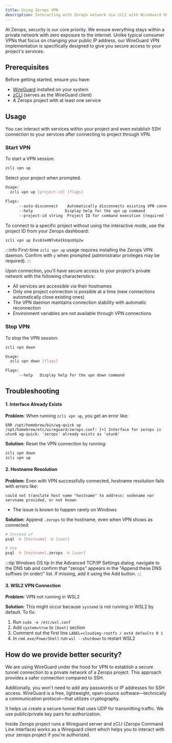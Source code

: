 ```yaml
---
title: Using Zerops VPN
description: Interacting with Zerops network via zCLI with WireGuard VPN
---
```


At Zerops, security is our core priority. We ensure everything stays within a private network with zero exposure to the internet.
Unlike typical consumer VPNs that focus on changing your public IP address, our WireGuard VPN implementation is specifically designed to give you secure access to your project's services.

## Prerequisites

Before getting started, ensure you have:

- [WireGuard](https://www.wireguard.com/install) installed on your system
- [zCLI](/references/cli) (serves as the WireGuard client)
- A Zerops project with at least one service

## Usage

You can interact with services within your project and even establish SSH connection to your services after connecting to project through VPN.

### Start VPN

To start a VPN session:

```bash
zcli vpn up
```

Select your project when prompted.

```bash
Usage:
  zcli vpn up [project-id] [flags]

Flags:
      --auto-disconnect    Automatically disconnects existing VPN connections
      --help              Display help for the vpn up command
      --project-id string  Project ID for command execution (required for multiple projects)
```

To connect to a specific project without using the interactive mode, use the project ID from your Zerops dashboard:

```bash
zcli vpn up Evs8Je4NTvKeIkUqoUXp2w
```

:::info
First-time `zcli vpn up` usage requires installing the Zerops VPN daemon.
Confirm with `y` when prompted (administrator privileges may be required).
:::

Upon connection, you'll have secure access to your project's private network with the following characteristics:

- All services are accessible via their hostnames
- Only one project connection is possible at a time (new connections automatically close existing ones)
- The VPN daemon maintains connection stability with automatic reconnection
- Environment variables are not available through VPN connections

### Stop VPN

To stop the VPN session:

```bash
zcli vpn down

Usage:
  zcli vpn down [flags]

Flags:
      --help   Display help for the vpn down command
```

## Troubleshooting

#### 1. Interface Already Exists
**Problem**: When running `zcli vpn up`, you get an error like:
```
ERR /opt/homebrew/bin/wg-quick up /opt/homebrew/etc/wireguard/zerops.conf: [+] Interface for zerops is utun6 wg-quick: 'zerops' already exists as 'utun6'
```

**Solution**: Reset the VPN connection by running:
```bash
zcli vpn down
zcli vpn up
```

#### 2. Hostname Resolution
**Problem**: Even with VPN successfully connected, hostname resolution fails with errors like:
```
could not translate host name "hostname" to address: nodename nor servname provided, or not known
```

* The issue is known to happen rarely on Windows

**Solution**: Append `.zerops` to the hostname, even when VPN shows as connected:
```bash
# Instead of
psql -h [hostname] -U [user]

# Use
psql -h [hostname].zerops -U [user]
```

:::tip Windows OS tip
In the Advanced TCP/IP Settings dialog, navigate to the DNS tab and confirm that "zerops" appears in the "Append these DNS suffixes (in order)" list. If missing, add it using the Add button.
:::

#### 3. WSL2 VPN Connection
**Problem**: VPN not running in WSL2

**Solution**: This might occur because `systemd` is not running in WSL2 by default. To fix:
1. Run `sudo -e /etc/wsl.conf`
2. Add `system=true` to `[boot]` section
3. Comment out the first line `LABEL=cloudimg-rootfs / ext4 defaults 0 1`
4. In `cmd.exe/PowerShell` run `wsl --shutdown` to restart WSL2

## How do we provide better security?

We are using WireGuard under the hood for VPN to establish a secure tunnel
connection to a private network of a Zerops project. This approach provides a safer connection
compared to SSH.

Additionally, you won't need to add any passwords or IP addresses for SSH access.
WireGuard is a free, lightweight, open-source software—technically a communication protocol—that 
utilizes cryptography.

It helps us create a secure tunnel that uses UDP for transmitting traffic. We use public/private key pairs
for authorization.

Inside Zerops project runs a Wireguard server and zCLI (Zerops Command Line Interface) works as
a Wireguard client which helps you to interact with your zerops project if you're authorized.
